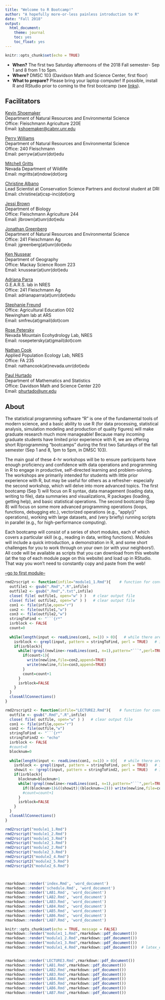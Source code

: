 ```yaml
---
title: "Welcome to R Bootcamp!"
author: "A hopefully more-or-less painless introduction to R"
date: "Fall 2018"
output:
  html_document:
    theme: journal
    toc: yes
    toc_float: yes
---
```


```r
knitr::opts_chunk$set(echo = TRUE)
```

 * **When?** The first two Saturday afternoons of the 2018 Fall semester- Sep 1 and 8 from 1 to 5pm. 
 * **Where?** DMSC 103 (Davidson Math and Science Center, first floor)  
 * **What to prepare?** Please bring your laptop computer! If possible, install R and RStudio prior to coming to the first bootcamp (see [links](Links.html)). 
 
## Facilitators

[Kevin Shoemaker](http://naes.unr.edu/shoemaker/)		 
Department of Natural Resources and Environmental Science       
Office: Fleischmann Agriculture 220E					
Email: [kshoemaker@cabnr.unr.edu](kshoemaker@cabnr.unr.edu)

[Perry Williams](http://www.perrywilliams.us/)  
Department of Natural Resources and Environmental Science   
Office: 240 Fleischmann  
Email: perryw(at)unr(dot)edu

[Mitchell Gritts](http://mgritts.github.io/cv/)     
Nevada Department of Wildlife          
Email: mgritts(at)ndow(dot)org      

[Christine Albano](http://www.csp-inc.org/about-us/core-science-staff/albano-christine/)     
Lead Scientist at Conservation Science Partners and doctoral student at DRI    
Email: christine(at)csp-inc(dot)org    

[Jessi Brown](http://jessilbrown.org/Welcome.html)    
Department of Biology     
Office: Fleischmann Agriculture 244       
Email: jlbrown(at)unr(dot)edu    

[Jonathan Greenberg](https://naes.unr.edu/gears/)    
Department of Natural Resources and Environmental Science   
Office: 241 Fleischmann Ag    
Email: jgreenberg(at)unr(dot)edu     

[Ken Nussear](http://www.nussear.com/)  
Department of Geography      
Office: Mackay Science Room 223      
Email: knussear(at)unr(dot)edu        

[Adriana Parra](https://naes.unr.edu/gears/)    
G.E.A.R.S. lab in NRES     
Office: 241 Fleischmann Ag   
Email: adrianaparra(at)unr(dot)edu     

[Stephanie Freund](http://newinghamlab.weebly.com/lab-members.html)      
Office: Agricultural Education 002      
Newingham lab at ARS             
Email: smfreu(at)gmail(dot)com

[Rose Petersky](https://naes.unr.edu/harpold/)     
Nevada Mountain Ecohydrology Lab, NRES          
Email: rosepetersky(at)gmail(dot)com    

[Nathan Cook](http://naes.unr.edu/shoemaker/lab/about/)       
Applied Population Ecology Lab, NRES        
Office: FA 235      
Email: nathancook(at)nevada.unr(dot)edu     

[Paul Hurtado](http://pauljhurtado.com/)  
Department of Mathematics and Statistics     
Office: Davidson Math and Science Center 220  
Email: [phurtado@unr.edu](phurtado@unr.edu)    


## About

The statistical programming software "R" is one of the fundamental tools of modern science, and a basic ability to use R (for data processing, statistical analysis, simulation modeling and production of quality figures) will make graduate research much more manageable! Because many incoming graduate students have limited prior experience with R, we are offering short R/programming “bootcamps” during the first two Saturdays of the fall semester (Sep 1 and 8, 1pm to 5pm, in DMSC 103). 

The main goal of these 4-hr workshops will be to ensure participants have enough proficiency and confidence with data operations and programming in R to engage in productive, self-directed learning and problem-solving. The workshops are primarily intended for students with little prior experience with R, but may be useful for others as a refresher- especially the second workshop, which will delve into more advanced topics. The first bootcamp (Sep 1) will focus on R syntax, data management (loading data, writing to file), data summaries and visualizations, R packages (loading, getting help), and basic statistical operations. The second bootcamp (Sep 8) will focus on some more advanced programming operations (loops, functions, debugging etc.), vectorized operations (e.g., “apply()” operations), working with large datasets, and (very briefly) running scripts in parallel (e.g., for high-performance computing). 

Each bootcamp will consist of a series of short modules, each of which covers a particular skill (e.g., reading in data, writing functions). Modules will include a quick introduction, a demonstration in R, and some short challenges for you to work through on your own (or with your neighbors!). All code will be available as scripts that you can download from this website (at the top of each module page on this website) and load up in RStudio. That way you won't need to constantly copy and paste from the web!  

[--go to first module--](module1_1.html)


```r
rmd2rscript <- function(infile="module1_1.Rmd"){    # function for converting markdown to scripts
  outfile1 <- gsub(".Rmd",".R",infile)
  outfile2 <- gsub(".Rmd",".txt",infile)
  close( file( outfile1, open="w" ) )   # clear output file
  close( file( outfile2, open="w" ) )   # clear output file
  con1 <- file(infile,open="r")
  con2 <- file(outfile1,"w")
  con3 <- file(outfile2,"w")
  stringToFind <- "```{r*"
  isrblock <- FALSE
  count=0
  
  while(length(input <- readLines(con1, n=1)) > 0){   # while there are still lines to be read
    isrblock <- grepl(input, pattern = stringToFind, perl = TRUE)   # is it the start of an R block?
    if(isrblock){
      while(!grepl(newline<-readLines(con1, n=1),pattern="```",perl=TRUE)){
        if(count>1){
          write(newline,file=con2,append=TRUE)
          write(newline,file=con3,append=TRUE)
        }
        count=count+1
      }
      isrblock=FALSE
    }
  }
  closeAllConnections()
}

rmd2rscript2 <- function(infile="LECTURE2.Rmd"){    # function for converting markdown to scripts
  outfile <- gsub(".Rmd",".R",infile)
  close( file( outfile, open="w" ) )   # clear output file
  con1 <- file(infile,open="r")
  con2 <- file(outfile,"w")
  stringToFind <- "```{r*"
  stringToFind2 <- "echo"
  isrblock <- FALSE
  #count=0
  blocknum=0
  
  while(length(input <- readLines(con1, n=1)) > 0){   # while there are still lines to be read
    isrblock <- grepl(input, pattern = stringToFind, perl = TRUE)   # is it the start of an R block?
    showit <- !grepl(input, pattern = stringToFind2, perl = TRUE)   # is it hidden (echo=FALSE)
    if(isrblock){
      blocknum=blocknum+1
      while(!grepl(newline<-readLines(con1, n=1),pattern="```",perl=TRUE)){
        if((blocknum>1)&((showit)|(blocknum==2))) write(newline,file=con2,append=TRUE)
        #count=count+1
      }
      isrblock=FALSE
    }
  }
  closeAllConnections()
}

```


```r

rmd2rscript("module1_1.Rmd")
rmd2rscript("module1_2.Rmd")
rmd2rscript("module1_3.Rmd")
rmd2rscript("module2_1.Rmd")
rmd2rscript("module2_2.Rmd")
rmd2rscript("module2_3.Rmd")
rmd2rscript2("module2_4.Rmd")
rmd2rscript2("module2_5.Rmd")
rmd2rscript2("module2_6.Rmd")



rmarkdown::render('index.Rmd', 'word_document')
rmarkdown::render('schedule.Rmd', 'word_document')
rmarkdown::render('LAB1.Rmd', 'word_document')
rmarkdown::render('LAB2.Rmd', 'word_document')
rmarkdown::render('LAB3.Rmd', 'word_document')
rmarkdown::render('LAB4.Rmd', 'word_document')
rmarkdown::render('LAB5.Rmd', 'word_document')
rmarkdown::render('LAB6.Rmd', 'word_document')
rmarkdown::render('LAB7.Rmd', 'word_document')

knitr::opts_chunk$set(echo = TRUE, message = FALSE)
rmarkdown::render("module1_1.Rmd",rmarkdown::pdf_document())
rmarkdown::render("module1_2.Rmd",rmarkdown::pdf_document())
rmarkdown::render("module1_3.Rmd",rmarkdown::pdf_document())
rmarkdown::render("module1_4.Rmd",rmarkdown::pdf_document())  # latex_engine="xelatex"


rmarkdown::render('LECTURE3.Rmd',rmarkdown::pdf_document())
rmarkdown::render('LAB1.Rmd',rmarkdown::pdf_document())
rmarkdown::render('LAB2.Rmd',rmarkdown::pdf_document())
rmarkdown::render('LAB3.Rmd',rmarkdown::pdf_document())
rmarkdown::render('LAB4.Rmd',rmarkdown::pdf_document())
rmarkdown::render('LAB5.Rmd',rmarkdown::pdf_document())
rmarkdown::render('LAB6.Rmd',rmarkdown::pdf_document())
rmarkdown::render('LAB7.Rmd',rmarkdown::pdf_document())


```




